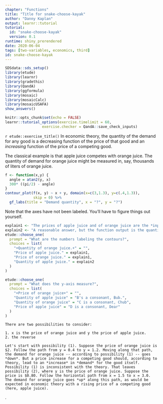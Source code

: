 ```yaml
---
chapter: "Functions"
title: "Title for snake-choose-kayak"
author: "Danny Kaplan"
output: learnr::tutorial
tutorial:
  id: "snake-choose-kayak"
  version: 0.1
runtime: shiny_prerendered
date: 2020-06-04 
tags: [two-variables, economics, third]
id: snake-choose-kayak
---
```


```r
SDSdata::sds_setup()
library(etude)
library(learnr)
library(gradethis)
library(QandA)
library(ggformula)
library(mosaic)
library(mosaicCalc)
library(mosaicUSAFA)
show_answers()

knitr::opts_chunk$set(echo = FALSE)
learnr::tutorial_options(exercise.timelimit = 60, 
                 exercise.checker = QandA::save_check_inputs)
```


`r etude::exercise_title()` In economic theory, the quantity of the demand for any good is a decreasing function of the price of that good and an *increasing* function of the price of a competing good.

The classical example is that apple juice competes with orange juice. The quantity of demand for orange juice might be measured in, say, thousands of liters of orange juice.

```r
f <- function(x,y) {
  angle = atan2(y, x)
  300* ((pi/2) - angle)
}
contour_plot(f(x, y) ~ x + y, domain(x=c(3,1.3), y=c(.4,1.3)),
             skip = 0) %>%
  gf_labs(title = "Demand quantity", x = "?", y = "?")
```

Note that the axes have not been labeled. You'll have to figure things out yourself.

```r
explain1 <- "The prices of apple juice and of orange juice are the *inputs* to the function.  Input values are displayed as position on an axis. The contour labels identify the output value for any input that corresponds to a point on the contour."
explain2 <- "A reasonable answer, but the function output is the quantity of *orange* juice."
etude::choose_one(
  prompt = "What are the numbers labeling the contours?",
  choices = list(
    "+Quantity of orange juice.+" = "",
    "Price of apple juice." = explain1,
    "Price of orange juice." = explain1,
    "Quantity of apple juice." = explain2
  )
)
```

```r
etude::choose_one(
  prompt = "What does the y-axis measure?",
  choices = list(
    "+Price of orange juice+" = "",
    "Quantity of apple juice" = "B's a consonant, Bub.",
    "Quantity of orange juice" = "C is a consonant, Chub",
    "Price of apple juice" = "D is a consonant, Dear"
  )
)
```


```etude
There are two possibilities to consider:

1. x is the price of orange juice and y the price of apple juice.
2. the reverse

Let's start with possibility (1). Suppose the price of orange juice is $2. Follow the path from y = 0.4 to y = 1.2. Moving along that path, the demand for orange juice -- according to possibility (1) -- goes *down*. But a price increase for a competing good should, according to theory, lead to an *increase* in *demand* for the good itself. Possibility (1) is inconsistent with the theory. That leaves possibility (2), where y is the price of orange juice. Suppose the price is $0.80. Follow the horizontal path from x = 1.5 to x = 3.0. The demand for orange juice goes *up* along this path, as would be expected in economic theory with a rising price of a competing good (here, apple juice). 
``` 

.


